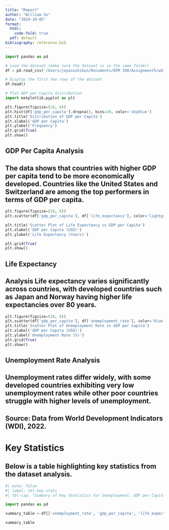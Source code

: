 ```yaml
---
title: "Report"
author: "William Xu"
date: "2024-10-05"
format: 
  html:
    code-fold: true
  pdf: default
bibliography: reference.bib
---
```


```python
import pandas as pd

# Load the dataset (make sure the dataset is in the same folder)
df = pd.read_csv('/Users/joyasushibun/Documents/QTM 350/Assignment5/wdi.csv')

# Display the first few rows of the dataset
df.head()
```


```python
# Plot GDP per Capita distribution
import matplotlib.pyplot as plt

plt.figure(figsize=(10, 6))
plt.hist(df['gdp_per_capita'].dropna(), bins=20, color='skyblue')
plt.title('Distribution of GDP per Capita')
plt.xlabel('GDP per Capita')
plt.ylabel('Frequency')
plt.grid(True)
plt.show()
```

## GDP Per Capita Analysis
## The data shows that countries with higher GDP per capita tend to be more economically developed. Countries like the United States and Switzerland are among the top performers in terms of GDP per capita.


```python
plt.figure(figsize=(10, 6))
plt.scatter(df['gdp_per_capita'], df['life_expectancy'], color='lightgreen', alpha=0.6)

plt.title('Scatter Plot of Life Expectancy vs GDP per Capita')
plt.xlabel('GDP per Capita (USD)')
plt.ylabel('Life Expectancy (Years)')

plt.grid(True)
plt.show()

```

## Life Expectancy 
## Analysis Life expectancy varies significantly across countries, with developed countries such as Japan and Norway having higher life expectancies over 80 years.


```python
plt.figure(figsize=(10, 6))
plt.scatter(df['gdp_per_capita'], df['unemployment_rate'], color='blue', alpha=0.7)
plt.title('Scatter Plot of Unemployment Rate vs GDP per Capita')
plt.xlabel('GDP per Capita (USD)')
plt.ylabel('Unemployment Rate (%)')
plt.grid(True)
plt.show()

```
## Unemployment Rate Analysis
## Unemployment rates differ widely, with some developed countries exhibiting very low unemployment rates while other poor countries struggle with higher levels of unemployment.

## Source: Data from World Development Indicators (WDI), 2022.

# Key Statistics

## Below is a table highlighting key statistics from the dataset analysis.


```python
#| echo: false
#| label: tbl-key-stats
#| tbl-cap: "Summary of Key Statistics for Unemployment, GDP per Capita, and Life Expectancy"

import pandas as pd

summary_table = df[['unemployment_rate', 'gdp_per_capita', 'life_expectancy']].describe()

summary_table
```


